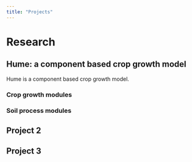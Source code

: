 ```yaml
---
title: "Projects"
---
```


# Research

## Hume: a component based crop growth model

Hume is a component based crop growth model. 

### Crop growth modules


### Soil process modules  



## Project 2

## Project 3
